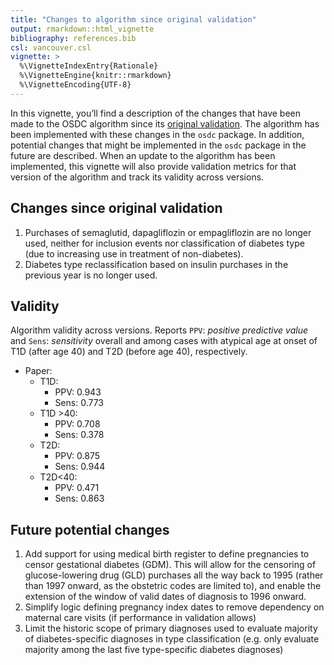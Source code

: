 ```yaml
---
title: "Changes to algorithm since original validation"
output: rmarkdown::html_vignette
bibliography: references.bib
csl: vancouver.csl
vignette: >
  %\VignetteIndexEntry{Rationale}
  %\VignetteEngine{knitr::rmarkdown}
  %\VignetteEncoding{UTF-8}
---
```


In this vignette, you'll find a description of the changes that have
been made to the OSDC algorithm since its [original
validation](https://doi.org/10.2147/CLEP.S407019). The algorithm has
been implemented with these changes in the `osdc` package. In addition,
potential changes that might be implemented in the `osdc` package in the
future are described. When an update to the algorithm has been
implemented, this vignette will also provide validation metrics for that
version of the algorithm and track its validity across versions.

## Changes since original validation

1.  Purchases of semaglutid, dapagliflozin or empagliflozin are no
    longer used, neither for inclusion events nor classification of
    diabetes type (due to increasing use in treatment of non-diabetes).
2.  Diabetes type reclassification based on insulin purchases in the
    previous year is no longer used.

## Validity

Algorithm validity across versions. Reports `PPV`: *positive predictive
value* and `Sens`: *sensitivity* overall and among cases with atypical
age at onset of T1D (after age 40) and T2D (before age 40),
respectively.

-   Paper:
    -   T1D:
        -   PPV: 0.943
        -   Sens: 0.773
    -   T1D \>40:
        -   PPV: 0.708
        -   Sens: 0.378
    -   T2D:
        -   PPV: 0.875
        -   Sens: 0.944
    -   T2D\<40:
        -   PPV: 0.471
        -   Sens: 0.863

## Future potential changes

1.  Add support for using medical birth register to define pregnancies
    to censor gestational diabetes (GDM). This will allow for the
    censoring of glucose-lowering drug (GLD) purchases all the way back
    to 1995 (rather than 1997 onward, as the obstetric codes are limited
    to), and enable the extension of the window of valid dates of
    diagnosis to 1996 onward.
2.  Simplify logic defining pregnancy index dates to remove dependency
    on maternal care visits (if performance in validation allows)
3.  Limit the historic scope of primary diagnoses used to evaluate
    majority of diabetes-specific diagnoses in type classification (e.g.
    only evaluate majority among the last five type-specific diabetes
    diagnoses)
